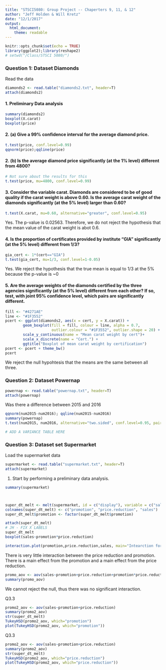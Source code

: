 ```yaml
---
title: "STSCI5080: Group Project -- Chaperters 9, 11, & 12"
author: "Jeff Holden & Will Kretz"
date: "12/1/2017"
output:
  html_document:
    theme: readable
---
```


```r
knitr::opts_chunk$set(echo = TRUE)
library(ggplot2);library(reshape2)
# setwd("/Class/STSCI 5080/")
```

### Question 1: Dataset Diamonds

Read the data 

```r
diamonds2 <- read.table("diamonds2.txt", header=T)
attach(diamonds2)
```

#### 1. Preliminary Data analysis

```r
summary(diamonds2)
boxplot(X.carat)
boxplot(price)
```

#### 2. (a) Give a 99% confidence interval for the average diamond price.

```r
t.test(price, conf.level=0.99)
qqnorm(price);qqline(price) 

```
#### 2. (b) Is the average diamond price significantly (at the 1% level) different from 4800?

```r
# Not sure about the results for this
t.test(price, mu=4800, conf.level=0.99)

```

#### 3. Consider the variable carat. Diamonds are considered to be of good quality if the carat weight is above 0.60. Is the average carat weight of the diamonds significantly (at the 5% level) larger than 0.60?

```r
t.test(X.carat, mu=0.60, alternative="greater", conf.level=0.95)

```
Yes. The p-value is 0.02563. Therefore, we do not reject the hypothesis that the mean value of the carat weight is abot 0.6.

#### 4. Is the proportion of certificates provided by institute “GIA” significantly (at the 5% level) different from 1/3?

```r
gia_cert <- 1*(cert=="GIA")
t.test(gia_cert, mu=1/3, conf.level=1-0.05)
```

Yes. We reject the hypothesis that the true mean is equal to 1/3 at the 5% because the p-value is ~0

#### 5. Are the average weights of the diamonds certified by the three agencies significantly (at the 5% level) different from each other? If so, test, with joint 95% confidence level, which pairs are significantly different.

```r
fill <- "#4271AE"
line <- "#1F3552"
pcert <- ggplot(diamonds2, aes(x = cert, y = X.carat)) +
        geom_boxplot(fill = fill, colour = line, alpha = 0.7,
                     outlier.colour = "#1F3552", outlier.shape = 20) +
        scale_y_continuous(name = "Mean carat weight by cert")+
        scale_x_discrete(name = "Cert.") +
        ggtitle("Boxplot of mean carat weight by certification")
pcert <- pcert + theme_bw()
pcert
```

We reject the null hypohtesis that the means are the same between all three.


### Question 2: Dataset Powernap

```r
powernap <- read.table("powernap.txt", header=T)
attach(powernap)
```

Was there a difference between 2015 and 2016

```r
qqnorm(num2015-num2016); qqline(num2015-num2016)
summary(powernap)
t.test(num2015, num2016, alternative="two.sided", conf.level=0.95, paired=T) # comment on choice paired=T

# ADD A VARIANCE TABLE HERE

```

### Question 3: Dataset set Supermarket

Load the supermarket data
```r
supermarket <- read.table("supermarket.txt", header=T)
attach(supermarket)
```

1. Start by performing a preliminary data analysis.


```r
summary(supermarket)



super_dt_melt <- melt(supermarket, id = c("display"), variable = c("sales"))
colnames(super_dt_melt) <- c("promotion", "price.reduction", "sales")
super_dt_melt$promotion <- factor(super_dt_melt$promotion)

attach(super_dt_melt)
# JH - FIX X LABELS
super_dt_melt
boxplot(sales~promotion*price.reduction)
```

```r
interaction.plot(promotion,price.reduction,sales, main="Intearction for Supermarket Soda Sales")

```
There is very little interaction between the price reduction and promotion. There is a main effect from the promotion and a main effect from the price reduction.

```r
promo_aov <- aov(sales~promotion+price.reduction+promotion*price.reduction)
summary(promo_aov)
```
We cannot reject the null, thus there was no significant interaction.

Q3.3

```r
promo2_aov <- aov(sales~promotion+price.reduction)
summary(promo2_aov)
str(super_dt_melt)
TukeyHSD(promo2_aov, which="promotion")
plot(TukeyHSD(promo2_aov, which="promotion"))
```

Q3.3

```r
promo2_aov <- aov(sales~promotion+price.reduction)
summary(promo2_aov)
str(super_dt_melt)
TukeyHSD(promo2_aov, which="price.reduction")
plot(TukeyHSD(promo2_aov, which="price.reduction"))
```
